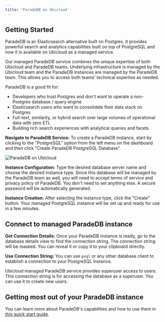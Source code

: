 ```yaml
---
title: 'ParadeDB on Ubicloud'
---
```


## Getting Started

ParadeDB is an Elasticsearch alternative built on Postgres. It provides powerful search and analytics capabilities built on top of PostgreSQL and now it is available on Ubicloud as a managed service.

Our managed ParadeDB service combines the unique expertise of both Ubicloud and ParadeDB teams. Underlying infrastructure is managed by the Ubicloud team and the ParadeDB instances are managed by the ParadeDB team. This allows you to access both teams' technical expertise as needed.

ParadeDB is a good fit for:
- Developers who trust Postgres and don't want to operate a non-Postgres database / query engine
- Elasticsearch users who want to consolidate their data stack on Postgres
- Full-text, similarity, or hybrid search over large volumes of operational data with zero ETL
- Building rich search experiences with analytical queries and facets

**Navigate to ParadeDB Service:** To create a ParadeDB instance, start by clicking to the "PostgreSQL" option from the left menu on the dashboard and then click “Create ParadeDB PostgreSQL Database”.

![ParadeDB on Ubicloud](/managed-postgresql/flavors.png)

**Instance Configuration:** Type the desired database server name and choose the desired instance type. Since this database will be managed by the ParadeDB team as well, you will need to accept terms of service and privacy policy of ParadeDB. You don't need to set anything else. A secure password will be automatically generated.

**Instance Creation:** After selecting the instance type, click the "Create" button. Your managed PostgreSQL instance will be set up and ready for use in a few minutes.

## Connect to managed ParadeDB instance

**Get Connection Details:** Once your ParadeDB instance is ready, go to the database details view to find the connection string. The connection string will be masked. You can reveal it or copy it to your clipboard directly.

**Use Connection String:** You can use `psql` or any other database client to establish a connection to your PostgreSQL instance.

Ubicloud managed ParadeDB service provides superuser access to users. This connection string is for accessing the database as a superuser. You can use it to create new users.

## Getting most out of your ParadeDB instance

You can learn more about ParadeDB's capabilities and how to use them in [this quick start guide](https://docs.paradedb.com/documentation/getting-started/quickstart).